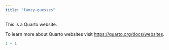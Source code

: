 ```yaml
---
title: "fancy-guesses"
---
```


This is a Quarto website.

To learn more about Quarto websites visit <https://quarto.org/docs/websites>.

```r
1 + 1
```
